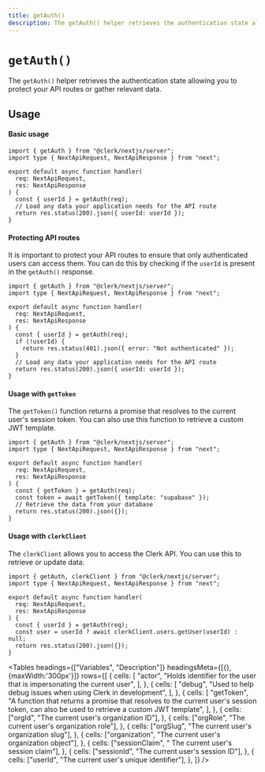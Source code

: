 ```yaml
---
title: getAuth()
description: The getAuth() helper retrieves the authentication state allowing you to protect your API routes or gather relevant data.
---
```



# `getAuth()`

The `getAuth()` helper retrieves the authentication state allowing you to protect your API routes or gather relevant data.

## Usage

#### Basic usage

```tsx filename="pages/api/example.ts" copy
import { getAuth } from "@clerk/nextjs/server";
import type { NextApiRequest, NextApiResponse } from "next";

export default async function handler(
  req: NextApiRequest,
  res: NextApiResponse
) {
  const { userId } = getAuth(req);
  // Load any data your application needs for the API route
  return res.status(200).json({ userId: userId });
}
```

#### Protecting API routes

It is important to protect your API routes to ensure that only authenticated users can access them. You can do this by checking if the `userId` is present in the `getAuth()` response.

```tsx filename="pages/api/example.ts" copy
import { getAuth } from "@clerk/nextjs/server";
import type { NextApiRequest, NextApiResponse } from "next";

export default async function handler(
  req: NextApiRequest,
  res: NextApiResponse
) {
  const { userId } = getAuth(req);
  if (!userId) {
    return res.status(401).json({ error: "Not authenticated" });
  }
  // Load any data your application needs for the API route
  return res.status(200).json({ userId: userId });
}
```

#### Usage with `getToken`

The `getToken()` function returns a promise that resolves to the current user's session token. You can also use this function to retrieve a custom JWT template.

```tsx filename="pages/api/example.ts" copy
import { getAuth } from "@clerk/nextjs/server";
import type { NextApiRequest, NextApiResponse } from "next";

export default async function handler(
  req: NextApiRequest,
  res: NextApiResponse
) {
  const { getToken } = getAuth(req);
  const token = await getToken({ template: "supabase" });
  // Retrieve the data from your database
  return res.status(200).json({});
}
```

#### Usage with `clerkClient`

The `clerkClient` allows you to access the Clerk API. You can use this to retrieve or update data.

```tsx filename="pages/api/example.ts" copy
import { getAuth, clerkClient } from "@clerk/nextjs/server";
import type { NextApiRequest, NextApiResponse } from "next";

export default async function handler(
  req: NextApiRequest,
  res: NextApiResponse
) {
  const { userId } = getAuth(req);
  const user = userId ? await clerkClient.users.getUser(userId) : null;
  return res.status(200).json({});
}
```

<Tables
  headings={["Variables", "Description"]}
  headingsMeta={[{}, {maxWidth:'300px'}]}
  rows={[
  {
  cells: [
  "actor",
  "Holds identifier for the user that is impersonating the current user",
  ],
  },
  {
  cells: [
  "debug",
  "Used to help debug issues when using Clerk in development",
  ],
  },
  {
  cells: [
  "getToken",
  "A function that returns a promise that resolves to the current user's session token, can also be used to retrieve a custom JWT template",
  ],
  },
  {
  cells: ["orgId", "The current user's organization ID"],
  },
  {
  cells: ["orgRole", "The current user's organization role"],
  },
  {
  cells: ["orgSlug", "The current user's organization slug"],
  },
  {
  cells: ["organization", "The current user's organization object"],
  },
  {
  cells: ["sessionClaim", " The current user's session claim"],
  },
  {
  cells: ["sessionId", "The current user's session ID"],
  },
  {
  cells: ["userId", "The current user's unique identifier"],
  },
  ]}
/>
